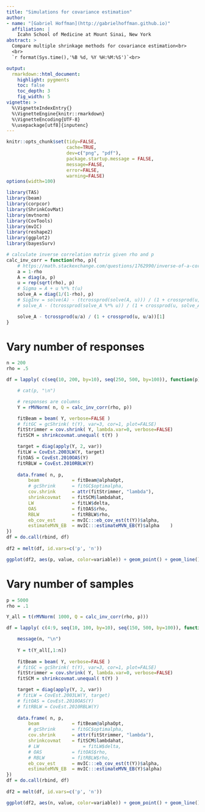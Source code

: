 ```yaml
---
title: "Simulations for covariance estimation"
author:
- name: "[Gabriel Hoffman](http://gabrielhoffman.github.io)"
  affiliation: | 
    Icahn School of Medicine at Mount Sinai, New York
abstract: > 
  Compare multiple shrinkage methods for covariance estimation<br>
  <br>
  `r format(Sys.time(),'%B %d, %Y %H:%M:%S')`<br>  

output:
  rmarkdown::html_document:
    highlight: pygments
    toc: false
    toc_depth: 3
    fig_width: 5
vignette: >
  %\VignetteIndexEntry{}
  %\VignetteEngine{knitr::rmarkdown}
  %\VignetteEncoding{UTF-8}
  %\usepackage[utf8]{inputenc}
---
```




<!---

rmarkdown::render("sim_compare_estimates.Rmd")

devtools::reload("../")

--->


```r
knitr::opts_chunk$set(tidy=FALSE, 
					  cache=TRUE,				  
                      dev=c("png", "pdf"),
                      package.startup.message = FALSE,
                      message=FALSE, 
                      error=FALSE, 
                      warning=FALSE)
options(width=100)
```	

```r
library(TAS)
library(beam)
library(corpcor)
library(ShrinkCovMat)
library(mvtnorm)
library(CovTools)
library(mvIC)
library(reshape2)
library(ggplot2)
library(bayesSurv)

# calculate inverse correlation matrix given rho and p
calc_inv_corr = function(rho, p){
	# https://math.stackexchange.com/questions/1762990/inverse-of-a-correlation-matrix-when-all-the-correlations-are-equal
	a = 1-rho
	A = diag(a, p)
	u = rep(sqrt(rho), p)
	# Sigma = A + u %*% t(u)
	solve_A = diag(1/(1-rho), p)
	# SigInv = solve(A) - (tcrossprod(solve(A, u))) / (1 + crossprod(u, solve(A, u)))[1]
	# solve_A - (tcrossprod(solve_A %*% u)) / (1 + crossprod(u, solve_A %*% u))[1]

	solve_A - tcrossprod(u/a) / (1 + crossprod(u, u/a))[1]
}
```

# Vary number of responses
```r

n = 200
rho = .5 

df = lapply( c(seq(10, 200, by=10), seq(250, 500, by=100)), function(p){

	# cat(p, "\n")  

	# responses are columns
	Y = rMVNorm( n, Q = calc_inv_corr(rho, p))

	fitBeam = beam( Y, verbose=FALSE ) 
	# fitGC = gcShrink( t(Y), var=3, cor=1, plot=FALSE)
	fitStrimmer = cov.shrink( Y, lambda.var=0, verbose=FALSE)
	fitSCM = shrinkcovmat.unequal( t(Y) )

	target = diag(apply(Y, 2, var))
	fitLW = CovEst.2003LW(Y, target) 
	fitOAS = CovEst.2010OAS(Y)
	fitRBLW = CovEst.2010RBLW(Y) 
 
	data.frame( n, p, 
		beam 			= fitBeam@alphaOpt,
		# gcShrink		= fitGC$optimalpha,
		cov.shrink		= attr(fitStrimmer, "lambda"), 
		shrinkcovmat 	= fitSCM$lambdahat, 
		LW 				= fitLW$delta, 
		OAS 			= fitOAS$rho, 
		RBLW 			= fitRBLW$rho,
		eb_cov_est 		= mvIC:::eb_cov_est(t(Y))$alpha,
		estimateMVN_EB 	= mvIC:::estimateMVN_EB(Y)$alpha	)
}) 
df = do.call(rbind, df)
   
df2 = melt(df, id.vars=c('p', 'n'))

ggplot(df2, aes(p, value, color=variable)) + geom_point() + geom_line() + theme_bw() + theme(aspect.ratio=1) + scale_color_discrete("Method") + xlab("# responses") + ylab("alpha") + ylim(0,1)

```

# Vary number of samples
```r
p = 5000
rho = .1

Y_all = t(rMVNorm( 1000, Q = calc_inv_corr(rho, p)))

df = lapply( c(4:9, seq(10, 100, by=10), seq(150, 500, by=100)), function(n){

	message(n, "\n")
	
	Y = t(Y_all[,1:n])
 
	fitBeam = beam( Y, verbose=FALSE ) 
	# fitGC = gcShrink( t(Y), var=3, cor=1, plot=FALSE)
	fitStrimmer = cov.shrink( Y, lambda.var=0, verbose=FALSE)
	fitSCM = shrinkcovmat.unequal( t(Y) )

	target = diag(apply(Y, 2, var))
	# fitLW = CovEst.2003LW(Y, target)
	# fitOAS = CovEst.2010OAS(Y) 
	# fitRBLW = CovEst.2010RBLW(Y) 
   
	data.frame( n, p, 
		beam 			= fitBeam@alphaOpt,
		# gcShrink		= fitGC$optimalpha,
		cov.shrink		= attr(fitStrimmer, "lambda"), 
		shrinkcovmat 	= fitSCM$lambdahat, 
		# LW 				= fitLW$delta, 
		# OAS 			= fitOAS$rho, 
		# RBLW 			= fitRBLW$rho,
		eb_cov_est 		= mvIC:::eb_cov_est(t(Y))$alpha,
		estimateMVN_EB 	= mvIC:::estimateMVN_EB(Y)$alpha)
})
df = do.call(rbind, df)
 
df2 = melt(df, id.vars=c('p', 'n'))

ggplot(df2, aes(n, value, color=variable)) + geom_point() + geom_line() + theme_bw() + theme(aspect.ratio=1, legend.position="right") + scale_color_discrete("Method") + xlab("# samples") + ylab("alpha") + ylim(0,1)
```

















